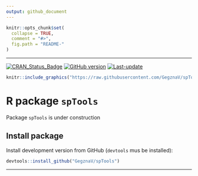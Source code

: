 ```yaml
---
output: github_document
---
```


<!-- README.md is generated from README.Rmd. Please edit that file -->

```r
knitr::opts_chunk$set(
  collapse = TRUE,
  comment = "#>",
  fig.path = "README-"
)
```

***

[![CRAN_Status_Badge](http://www.r-pkg.org/badges/version/spTools)](https://cran.r-project.org/package=spTools)
[![GitHub version](https://img.shields.io/badge/GitHub-`r packageVersion("spTools")`-brightgreen.svg)](https://github.com/GegznaV/spTools)
<!--[![Travis-CI Build Status](https://travis-ci.org/GegznaV/spTools.png?branch=master)](https://travis-ci.org/GegznaV/spTools)
[![MIT licensed](https://img.shields.io/badge/license-MIT-blue.svg)](https://opensource.org/licenses/MIT)
[![Rdoc](http://www.rdocumentation.org/badges/version/spTools)](http://www.rdocumentation.org/packages/spTools)-->
[![Last-update](https://img.shields.io/badge/Updated%20on-`r gsub('-', '--', Sys.Date())`-yellowgreen.svg)](/commits/master)




```r
knitr::include_graphics("https://raw.githubusercontent.com/GegznaV/spTools/master/docs/logo.png")
```
   
R package `spTools`
====================

Package `spTools` is under construction

Install package
---------------------------

Install development version from GitHub (`devtools` mus be installed):
```r
devtools::install_github("GegznaV/spTools")
```


***

<!-- More information at http://gegznav.github.io/spTools/ -->

<!-- *** -->


